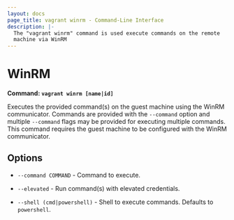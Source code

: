 ```yaml
---
layout: docs
page_title: vagrant winrm - Command-Line Interface
description: |-
  The "vagrant winrm" command is used execute commands on the remote
  machine via WinRM
---
```


# WinRM

**Command: `vagrant winrm [name|id]`**

Executes the provided command(s) on the guest machine using the
WinRM communicator. Commands are provided with the `--command`
option and multiple `--command` flags may be provided for
executing multiple commands. This command requires the guest
machine to be configured with the WinRM communicator.

## Options

- `--command COMMAND` - Command to execute.

- `--elevated` - Run command(s) with elevated credentials.

- `--shell (cmd|powershell)` - Shell to execute commands. Defaults to `powershell`.
